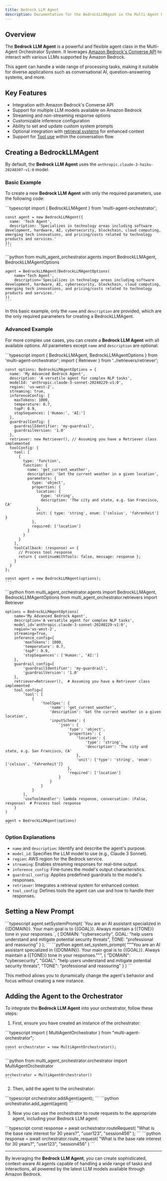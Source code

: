 ```yaml
---
title: Bedrock LLM Agent
description: Documentation for the BedrockLLMAgent in the Multi-Agent Orchestrator
---
```

## Overview

The **Bedrock LLM Agent** is a powerful and flexible agent class in the Multi-Agent Orchestrator System. It leverages [Amazon Bedrock's Converse API](https://docs.aws.amazon.com/bedrock/latest/userguide/conversation-inference.html) to interact with various LLMs supported by Amazon Bedrock.

This agent can handle a wide range of processing tasks, making it suitable for diverse applications such as conversational AI, question-answering systems, and more.

## Key Features

- Integration with Amazon Bedrock's Converse API
- Support for multiple LLM models available on Amazon Bedrock
- Streaming and non-streaming response options
- Customizable inference configuration
- Ability to set and update custom system prompts
- Optional integration with [retrieval systems](/multi-agent-orchestrator/retrievers/overview) for enhanced context
- Support for [Tool use](https://docs.aws.amazon.com/bedrock/latest/userguide/tool-use.html) within the conversation flow

## Creating a BedrockLLMAgent

By default, the **Bedrock LLM Agent** uses the `anthropic.claude-3-haiku-20240307-v1:0` model.

### Basic Example

To create a new **Bedrock LLM Agent** with only the required parameters, use the following code:


<Tabs syncKey="runtime">
  <TabItem label="TypeScript" icon="seti:typescript" color="blue">
    ```typescript
    import { BedrockLLMAgent } from 'multi-agent-orchestrator';

    const agent = new BedrockLLMAgent({
      name: 'Tech Agent',
      description: 'Specializes in technology areas including software development, hardware, AI, cybersecurity, blockchain, cloud computing, emerging tech innovations, and pricing/costs related to technology products and services.'
    });
    ```
  </TabItem>
  <TabItem label="Python" icon="seti:python">
    ```python
    from multi_agent_orchestrator.agents import BedrockLLMAgent, BedrockLLMAgentOptions

    agent = BedrockLLMAgent(BedrockLLMAgentOptions(
        name='Tech Agent',
        description='Specializes in technology areas including software development, hardware, AI, cybersecurity, blockchain, cloud computing, emerging tech innovations, and pricing/costs related to technology products and services.'
    ))
    ```
  </TabItem>
</Tabs>

In this basic example, only the `name` and `description` are provided, which are the only required parameters for creating a BedrockLLMAgent.

### Advanced Example

For more complex use cases, you can create a **Bedrock LLM Agent** with all available options. All parameters except `name` and `description` are optional:

<Tabs syncKey="runtime">
  <TabItem label="TypeScript" icon="seti:typescript" color="blue">
    ```typescript
    import { BedrockLLMAgent, BedrockLLMAgentOptions } from 'multi-agent-orchestrator';
    import { Retriever } from '../retrievers/retriever';

    const options: BedrockLLMAgentOptions = {
      name: 'My Advanced Bedrock Agent',
      description: 'A versatile agent for complex NLP tasks',
      modelId: 'anthropic.claude-3-sonnet-20240229-v1:0',
      region: 'us-west-2',
      streaming: true,
      inferenceConfig: {
        maxTokens: 1000,
        temperature: 0.7,
        topP: 0.9,
        stopSequences: ['Human:', 'AI:']
      },
      guardrailConfig: {
        guardrailIdentifier: 'my-guardrail',
        guardrailVersion: '1.0'
      },
      retriever: new Retriever(), // Assuming you have a Retriever class implemented
      toolConfig: {
        tool: [
          {
            type: 'function',
            function: {
              name: 'get_current_weather',
              description: 'Get the current weather in a given location',
              parameters: {
                type: 'object',
                properties: {
                  location: {
                    type: 'string',
                    description: 'The city and state, e.g. San Francisco, CA'
                  },
                  unit: { type: 'string', enum: ['celsius', 'fahrenheit'] }
                },
                required: ['location']
              }
            }
          }
        ],
        toolCallback: (response) => {
          // Process tool response
          return { continueWithTools: false, message: response };
        }
      }
    };

    const agent = new BedrockLLMAgent(options);
    ```
  </TabItem>
  <TabItem label="Python" icon="seti:python">
    ```python
    from multi_agent_orchestrator.agents import BedrockLLMAgent, BedrockLLMAgentOptions
    from multi_agent_orchestrator.retrievers import Retriever

    options = BedrockLLMAgentOptions(
        name='My Advanced Bedrock Agent',
        description='A versatile agent for complex NLP tasks',
        model_id='anthropic.claude-3-sonnet-20240229-v1:0',
        region='us-west-2',
        streaming=True,
        inference_config={
            'maxTokens': 1000,
            'temperature': 0.7,
            'topP': 0.9,
            'stopSequences': ['Human:', 'AI:']
        },
        guardrail_config={
            'guardrailIdentifier': 'my-guardrail',
            'guardrailVersion': '1.0'
        },
        retriever=Retriever(),  # Assuming you have a Retriever class implemented
        tool_config={
            'tool': [
                {
                    'toolSpec': {
                        'name': 'get_current_weather',
                        'description': 'Get the current weather in a given location',
                        'inputSchema': {
                            'json': {
                                'type': 'object',
                                'properties': {
                                    'location': {
                                        'type': 'string',
                                        'description': 'The city and state, e.g. San Francisco, CA'
                                    },
                                    'unit': {'type': 'string', 'enum': ['celsius', 'fahrenheit']}
                                },
                                'required': ['location']
                            }
                        }
                    }
                }
            ],
            'useToolHandler': lambda response, conversation: (False, response)  # Process tool response
        }
    )

    agent = BedrockLLMAgent(options)
    ```
  </TabItem>
</Tabs>

### Option Explanations

- `name` and `description`: Identify and describe the agent's purpose.
- `model_id`: Specifies the LLM model to use (e.g., Claude 3 Sonnet).
- `region`: AWS region for the Bedrock service.
- `streaming`: Enables streaming responses for real-time output.
- `inference_config`: Fine-tunes the model's output characteristics.
- `guardrail_config`: Applies predefined guardrails to the model's responses.
- `retriever`: Integrates a retrieval system for enhanced context.
- `tool_config`: Defines tools the agent can use and how to handle their responses.

## Setting a New Prompt


<Tabs syncKey="runtime">
  <TabItem label="TypeScript" icon="seti:typescript" color="blue">
    ```typescript
    agent.setSystemPrompt(
      `You are an AI assistant specialized in {{DOMAIN}}.
       Your main goal is to {{GOAL}}.
       Always maintain a {{TONE}} tone in your responses.`,
      {
        DOMAIN: "cybersecurity",
        GOAL: "help users understand and mitigate potential security threats",
        TONE: "professional and reassuring"
      }
    );
    ```
  </TabItem>
  <TabItem label="Python" icon="seti:python">
    ```python
    agent.set_system_prompt(
        """You are an AI assistant specialized in {{DOMAIN}}.
           Your main goal is to {{GOAL}}.
           Always maintain a {{TONE}} tone in your responses.""",
        {
            "DOMAIN": "cybersecurity",
            "GOAL": "help users understand and mitigate potential security threats",
            "TONE": "professional and reassuring"
        }
    )
    ```
  </TabItem>
</Tabs>

This method allows you to dynamically change the agent's behavior and focus without creating a new instance.

## Adding the Agent to the Orchestrator

To integrate the **Bedrock LLM Agent** into your orchestrator, follow these steps:

1. First, ensure you have created an instance of the orchestrator:

<Tabs syncKey="runtime">
  <TabItem label="TypeScript" icon="seti:typescript" color="blue">
    ```typescript
    import { MultiAgentOrchestrator } from "multi-agent-orchestrator";

    const orchestrator = new MultiAgentOrchestrator();
    ```
  </TabItem>
  <TabItem label="Python" icon="seti:python">
    ```python
    from multi_agent_orchestrator.orchestrator import MultiAgentOrchestrator

    orchestrator = MultiAgentOrchestrator()
    ```
  </TabItem>
</Tabs>

2. Then, add the agent to the orchestrator:

<Tabs syncKey="runtime">
  <TabItem label="TypeScript" icon="seti:typescript" color="blue">
    ```typescript
    orchestrator.addAgent(agent);
    ```
  </TabItem>
  <TabItem label="Python" icon="seti:python">
    ```python
    orchestrator.add_agent(agent)
    ```
  </TabItem>
</Tabs>

3. Now you can use the orchestrator to route requests to the appropriate agent, including your Bedrock LLM agent:

<Tabs syncKey="runtime">
  <TabItem label="TypeScript" icon="seti:typescript" color="blue">
    ```typescript
    const response = await orchestrator.routeRequest(
      "What is the base rate interest for 30 years?",
      "user123",
      "session456"
    );
    ```
  </TabItem>
  <TabItem label="Python" icon="seti:python">
    ```python
    response = await orchestrator.route_request(
        "What is the base rate interest for 30 years?",
        "user123",
        "session456"
    )
    ```
  </TabItem>
</Tabs>

---

By leveraging the **Bedrock LLM Agent**, you can create sophisticated, context-aware AI agents capable of handling a wide range of tasks and interactions, all powered by the latest LLM models available through Amazon Bedrock.
